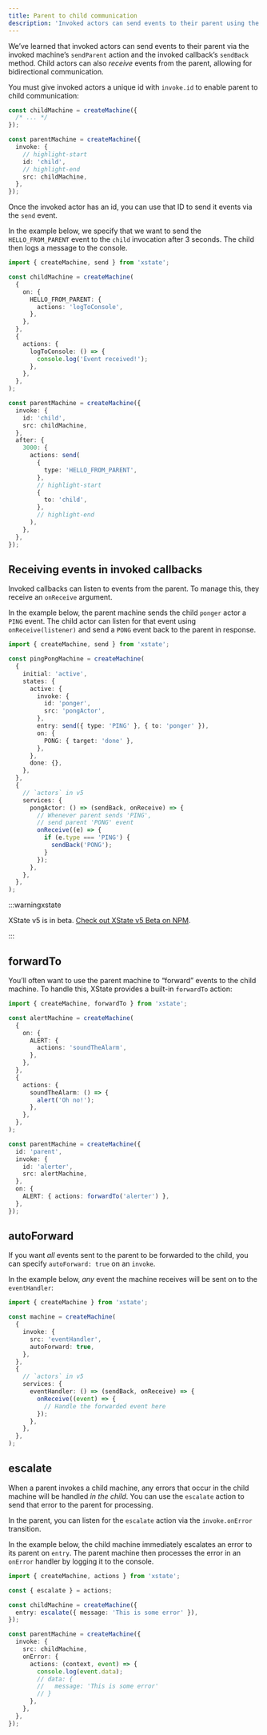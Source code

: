 ```yaml
---
title: Parent to child communication
description: 'Invoked actors can send events to their parent using the sendParent and sendBack methods. Child actors can also receive events from the parent.'
---
```


We’ve learned that invoked actors can send events to their parent via the invoked machine’s `sendParent` action and the invoked callback’s `sendBack` method. Child actors can also _receive_ events from the parent, allowing for bidirectional communication.

You must give invoked actors a unique id with `invoke.id` to enable parent to child communication:

```ts
const childMachine = createMachine({
  /* ... */
});

const parentMachine = createMachine({
  invoke: {
    // highlight-start
    id: 'child',
    // highlight-end
    src: childMachine,
  },
});
```

Once the invoked actor has an id, you can use that ID to send it events via the `send` event.

In the example below, we specify that we want to send the `HELLO_FROM_PARENT` event to the `child` invocation after 3 seconds. The child then logs a message to the console.

```ts
import { createMachine, send } from 'xstate';

const childMachine = createMachine(
  {
    on: {
      HELLO_FROM_PARENT: {
        actions: 'logToConsole',
      },
    },
  },
  {
    actions: {
      logToConsole: () => {
        console.log('Event received!');
      },
    },
  },
);

const parentMachine = createMachine({
  invoke: {
    id: 'child',
    src: childMachine,
  },
  after: {
    3000: {
      actions: send(
        {
          type: 'HELLO_FROM_PARENT',
        },
        // highlight-start
        {
          to: 'child',
        },
        // highlight-end
      ),
    },
  },
});
```

## Receiving events in invoked callbacks

<!-- deps: ["callback-actors", "receiving-events-from-parent"] -->

Invoked callbacks can listen to events from the parent. To manage this, they receive an `onReceive` argument.

In the example below, the parent machine sends the child `ponger` actor a `PING` event. The child actor can listen for that event using `onReceive(listener)` and send a `PONG` event back to the parent in response.

```ts
import { createMachine, send } from 'xstate';

const pingPongMachine = createMachine(
  {
    initial: 'active',
    states: {
      active: {
        invoke: {
          id: 'ponger',
          src: 'pongActor',
        },
        entry: send({ type: 'PING' }, { to: 'ponger' }),
        on: {
          PONG: { target: 'done' },
        },
      },
      done: {},
    },
  },
  {
    // `actors` in v5
    services: {
      pongActor: () => (sendBack, onReceive) => {
        // Whenever parent sends 'PING',
        // send parent 'PONG' event
        onReceive((e) => {
          if (e.type === 'PING') {
            sendBack('PONG');
          }
        });
      },
    },
  },
);
```

:::warningxstate

XState v5 is in beta. [Check out XState v5 Beta on NPM](https://www.npmjs.com/package/xstate/v/5.0.0-beta.13).

:::

## forwardTo

<!-- deps: ["actions", "receiving-events-from-parent"] -->

You’ll often want to use the parent machine to “forward” events to the child machine. To handle this, XState provides a built-in `forwardTo` action:

```ts
import { createMachine, forwardTo } from 'xstate';

const alertMachine = createMachine(
  {
    on: {
      ALERT: {
        actions: 'soundTheAlarm',
      },
    },
  },
  {
    actions: {
      soundTheAlarm: () => {
        alert('Oh no!');
      },
    },
  },
);

const parentMachine = createMachine({
  id: 'parent',
  invoke: {
    id: 'alerter',
    src: alertMachine,
  },
  on: {
    ALERT: { actions: forwardTo('alerter') },
  },
});
```

## autoForward

<!-- deps: ["forward-to-action", "receiving-events-from-parent"] -->

If you want _all_ events sent to the parent to be forwarded to the child, you can specify `autoForward: true` on an `invoke`.

In the example below, _any_ event the machine receives will be sent on to the `eventHandler`:

```ts
import { createMachine } from 'xstate';

const machine = createMachine(
  {
    invoke: {
      src: 'eventHandler',
      autoForward: true,
    },
  },
  {
    // `actors` in v5
    services: {
      eventHandler: () => (sendBack, onReceive) => {
        onReceive((event) => {
          // Handle the forwarded event here
        });
      },
    },
  },
);
```

## escalate

<!-- deps: ["actions", "receiving-events-from-parent"] -->

When a parent invokes a child machine, any errors that occur in the child machine will be handled _in the child_. You can use the `escalate` action to send that error to the parent for processing.

In the parent, you can listen for the `escalate` action via the `invoke.onError` transition.

In the example below, the child machine immediately escalates an error to its parent on `entry`. The parent machine then processes the error in an `onError` handler by logging it to the console.

```ts
import { createMachine, actions } from 'xstate';

const { escalate } = actions;

const childMachine = createMachine({
  entry: escalate({ message: 'This is some error' }),
});

const parentMachine = createMachine({
  invoke: {
    src: childMachine,
    onError: {
      actions: (context, event) => {
        console.log(event.data);
        // data: {
        //   message: 'This is some error'
        // }
      },
    },
  },
});
```
